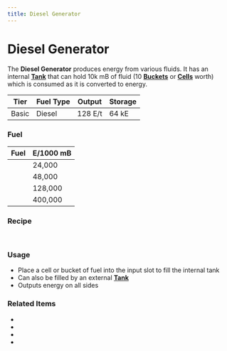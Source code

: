 ```yaml
---
title: Diesel Generator
---
```


<ItemImage file="diesel_generator" alt="Diesel Generator" size="200" />

# Diesel Generator

The **Diesel Generator** produces energy from various fluids. It has an internal **[Tank](/img/mods/techreborn/basic_tank_unit)** that can hold 10k mB of fluid (10 **[Buckets](/mods/minecraft/bucket)** or **[Cells](/items/fluid/empty_cell)** worth) which is consumed as it is converted to energy.

| Tier | Fuel Type | Output | Storage |
|------|------------|--------|---------|
| Basic | Diesel | 128 E/t | 64 kE |

### Fuel

| Fuel | E/1000 mB |
|------|-----------|
| <McItem slug="techreborn:Nitrofuel" inline={true}/> | 24,000 |
| <McItem slug="techreborn:Nitrocoal_Fuel" inline={true}/> | 48,000 |
| <McItem slug="techreborn:Diesel" inline={true}/> | 128,000 |
| <McItem slug="techreborn:Nitro_Diesel" inline={true}/> | 400,000 |

### Recipe

<CraftingTable recipe="input techreborn:iron_plate techreborn:iron_plate techreborn:iron_plate input techreborn:iron_plate techreborn:reinforced_glass techreborn:iron_plate input techreborn:electronic_circuit techreborn:solid_fuel_generator techreborn:electronic_circuit output techreborn:diesel_generator"/><br/>
<CraftingTable recipe="input techreborn:aluminum_plate techreborn:aluminum_plate techreborn:aluminum_plate input techreborn:aluminum_plate techreborn:reinforced_glass techreborn:aluminum_plate input techreborn:electronic_circuit techreborn:solid_fuel_generator techreborn:electronic_circuit output techreborn:diesel_generator"/>

### Usage

- Place a cell or bucket of fuel into the input slot to fill the internal tank  
- Can also be filled by an external **[Tank](/img/mods/techreborn/basic_tank_unit)**  
- Outputs energy on all sides

### Related Items

- <McItem slug="techreborn:nitrofuel_cell" inline={true}/>
- <McItem slug="techreborn:nitrocoalfuel_cell" inline={true}/>
- <McItem slug="techreborn:diesel_cell" inline={true}/>
- <McItem slug="techreborn:nitrodiesel_cell" inline={true}/>
